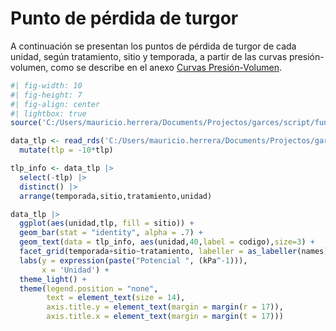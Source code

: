 # Punto de pérdida de turgor

A continuación se presentan los puntos de pérdida de turgor de cada unidad, según tratamiento, sitio y temporada, a partir de las curvas presión-volumen, como se describe en el anexo [Curvas Presión-Volumen](https://mherreradiaz.github.io/reporte_general/anexo/0061_pv.qmd).

```r
#| fig-width: 10
#| fig-height: 7
#| fig-align: center
#| lightbox: true
source('C:/Users/mauricio.herrera/Documents/Projectos/garces/script/funciones/paquetes.R')

data_tlp <- read_rds('C:/Users/mauricio.herrera/Documents/Projectos/garces/data/processed/tlp.rds') |>
  mutate(tlp = -10*tlp)

tlp_info <- data_tlp |>
  select(-tlp) |>
  distinct() |>
  arrange(temporada,sitio,tratamiento,unidad)

data_tlp |>
  ggplot(aes(unidad,tlp, fill = sitio)) +
  geom_bar(stat = "identity", alpha = .7) +
  geom_text(data = tlp_info, aes(unidad,40,label = codigo),size=3) +
  facet_grid(temporada+sitio~tratamiento, labeller = as_labeller(names)) +
  labs(y = expression(paste("Potencial ", (kPa^-1))),
       x = 'Unidad') +
  theme_light() +
  theme(legend.position = "none",
        text = element_text(size = 14),
        axis.title.y = element_text(margin = margin(r = 17)),
        axis.title.x = element_text(margin = margin(t = 17)))


```
